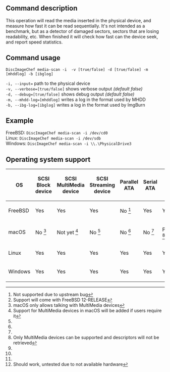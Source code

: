 ==Command description==
This operation will read the media inserted in the physical device, and measure how fast it can be read sequentially. It's not intended as a benchmark, but as a detector of damaged sectors, sectors that are losing readability, etc. When finished it will check how fast can the device seek, and report speed statistics.

==Command usage==
<code>DiscImageChef media-scan -i <device> -v [true/false] -d [true/false] -m [mhddlog] -b [ibglog]</code>

<code>-i, --input=<dump></code> path to the physical device<br />
<code>-v, --verbose=[true/false]</code> shows verbose output ''(default false)''<br />
<code>-d, --debug=[true/false]</code> shows debug output ''(default false)''<br />
<code>-m, --mhdd-log=[mhddlog]</code> writes a log in the format used by MHDD<br />
<code>-b, --ibg-log=[ibglog]</code> writes a log in the format used by ImgBurn<br />

==Example==
FreeBSD: <code>DiscImageChef media-scan -i /dev/cd0</code><br />
Linux: <code>DiscImageChef media-scan -i /dev/sdb</code><br />
Windows: <code>DiscImageChef media-scan -i \\.\PhysicalDrive3</code><br />

==Operating system support==
{|
! OS
! SCSI Block device
! SCSI MultiMedia device
! SCSI Streaming device
! Parallel ATA
! Serial ATA
! USB
! FireWire
! PCMCIA
! SecureDigital / MultiMediaCard
|-
| FreeBSD
| Yes
| Yes
| Yes
| No <ref name="FreeBSD bug">Not supported due to upstream bug</ref>
| Yes
| Yes
| Yes
| Yes
| Not yet <ref name="FreeBSD sd">Support will come with FreeBSD 12-RELEASE</ref>
|-
| macOS
| No <ref name="macOS permissions">macOS only allows talking with MultiMedia devices</ref>
| Not yet <ref name="macOS users">Support for MultiMedia devices in macOS will be added if users require it</ref>
| No <ref name="macOS permissions"/>
| No <ref name="macOS permissions"/>
| No <ref name="macOS permissions"/>
| Partial <ref name="macOS">Only MultiMedia devices can be supported and descriptors will not be retrieved</ref>
| Partial <ref name="macOS"/>
| Partial <ref name="macOS"/>
| No <ref name="macOS permissions"/>
|-
| Linux
| Yes
| Yes
| Yes
| Yes
| Yes
| Yes
| Yes
| Yes
| Yes
|-
| Windows
| Yes
| Yes
| Yes
| Yes
| Yes
| Yes
| Yes
| Yes
| Untested <ref name="Windows sd">Should work, untested due to not available hardware</ref>
|}

<references/>